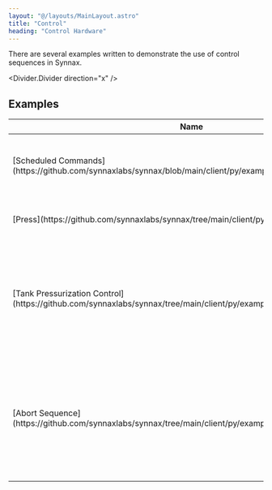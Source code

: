 ```yaml
---
layout: "@/layouts/MainLayout.astro"
title: "Control"
heading: "Control Hardware"
---
```



There are several examples written to demonstrate the use of control sequences in
Synnax.

<Divider.Divider direction="x" />

## Examples

<Table>
  <thead>
    <tr>
      <th>Name</th>
      <th>Description</th>
    </tr>
  </thead>
  <tbody>
    <tr>
      <td>[Scheduled
      Commands](https://github.com/synnaxlabs/synnax/blob/main/client/py/examples/control/simple_auto.py)</td>
      <td>Control sequence that schedules a series of commands to valves.</td>
    </tr>
    <tr>
      <td>[Press](https://github.com/synnaxlabs/synnax/tree/main/client/py/examples/control/press)</td>
      <td>A simulated tank pressurization sequence.</td>
    </tr>
    <tr>
      <td>
        [Tank Pressurization
        Control](https://github.com/synnaxlabs/synnax/tree/main/client/py/examples/control/tpc)
      </td>
      <td>A set of control sequences for automatic tank pressurization, which include
        sequences for automated analysis and test optimization.</td>
    </tr>
    <tr>
      <td>[Abort
        Sequence](https://github.com/synnaxlabs/synnax/tree/main/client/py/examples/control/abort)</td>
      <td>A pair of control sequences that show a normal sequence and an abort sequence
        that takes control when certain conditions are met.</td>
    </tr>
  </tbody>
</Table>
